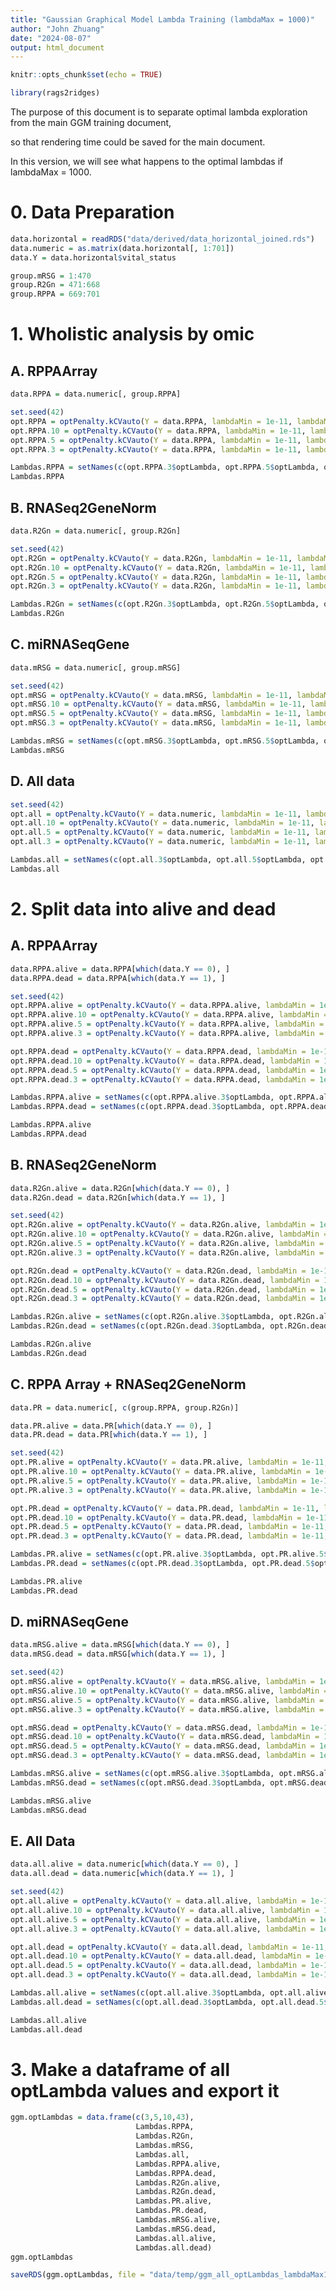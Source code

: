 ```yaml
---
title: "Gaussian Graphical Model Lambda Training (lambdaMax = 1000)"
author: "John Zhuang"
date: "2024-08-07"
output: html_document
---
```


```r
knitr::opts_chunk$set(echo = TRUE)
```

```r
library(rags2ridges)
```

The purpose of this document is to separate optimal lambda exploration from the main GGM training document,

so that rendering time could be saved for the main document.

In this version, we will see what happens to the optimal lambdas if lambdaMax = 1000.

# 0. Data Preparation

```r
data.horizontal = readRDS("data/derived/data_horizontal_joined.rds")
data.numeric = as.matrix(data.horizontal[, 1:701])
data.Y = data.horizontal$vital_status
```

```r
group.mRSG = 1:470
group.R2Gn = 471:668
group.RPPA = 669:701
```

# 1. Wholistic analysis by omic 

## A. RPPAArray

```r
data.RPPA = data.numeric[, group.RPPA]
```

```r
set.seed(42)
opt.RPPA = optPenalty.kCVauto(Y = data.RPPA, lambdaMin = 1e-11, lambdaMax = 1000)
opt.RPPA.10 = optPenalty.kCVauto(Y = data.RPPA, lambdaMin = 1e-11, lambdaMax = 1000, fold = 10)
opt.RPPA.5 = optPenalty.kCVauto(Y = data.RPPA, lambdaMin = 1e-11, lambdaMax = 1000, fold = 5)
opt.RPPA.3 = optPenalty.kCVauto(Y = data.RPPA, lambdaMin = 1e-11, lambdaMax = 1000, fold = 3)

Lambdas.RPPA = setNames(c(opt.RPPA.3$optLambda, opt.RPPA.5$optLambda, opt.RPPA.10$optLambda, opt.RPPA$optLambda), c(3,5,10,43))
Lambdas.RPPA
```
## B. RNASeq2GeneNorm

```r
data.R2Gn = data.numeric[, group.R2Gn]

set.seed(42)
opt.R2Gn = optPenalty.kCVauto(Y = data.R2Gn, lambdaMin = 1e-11, lambdaMax = 1000)
opt.R2Gn.10 = optPenalty.kCVauto(Y = data.R2Gn, lambdaMin = 1e-11, lambdaMax = 1000, fold = 10)
opt.R2Gn.5 = optPenalty.kCVauto(Y = data.R2Gn, lambdaMin = 1e-11, lambdaMax = 1000, fold = 5)
opt.R2Gn.3 = optPenalty.kCVauto(Y = data.R2Gn, lambdaMin = 1e-11, lambdaMax = 1000, fold = 3)

Lambdas.R2Gn = setNames(c(opt.R2Gn.3$optLambda, opt.R2Gn.5$optLambda, opt.R2Gn.10$optLambda, opt.R2Gn$optLambda), c(3,5,10,43))
Lambdas.R2Gn
```
## C. miRNASeqGene

```r
data.mRSG = data.numeric[, group.mRSG]

set.seed(42)
opt.mRSG = optPenalty.kCVauto(Y = data.mRSG, lambdaMin = 1e-11, lambdaMax = 1000)
opt.mRSG.10 = optPenalty.kCVauto(Y = data.mRSG, lambdaMin = 1e-11, lambdaMax = 1000, fold = 10)
opt.mRSG.5 = optPenalty.kCVauto(Y = data.mRSG, lambdaMin = 1e-11, lambdaMax = 1000, fold = 5)
opt.mRSG.3 = optPenalty.kCVauto(Y = data.mRSG, lambdaMin = 1e-11, lambdaMax = 1000, fold = 3)

Lambdas.mRSG = setNames(c(opt.mRSG.3$optLambda, opt.mRSG.5$optLambda, opt.mRSG.10$optLambda, opt.mRSG$optLambda), c(3,5,10,43))
Lambdas.mRSG
```

## D. All data

```r
set.seed(42)
opt.all = optPenalty.kCVauto(Y = data.numeric, lambdaMin = 1e-11, lambdaMax = 1000)
opt.all.10 = optPenalty.kCVauto(Y = data.numeric, lambdaMin = 1e-11, lambdaMax = 1000, fold = 10)
opt.all.5 = optPenalty.kCVauto(Y = data.numeric, lambdaMin = 1e-11, lambdaMax = 1000, fold = 5)
opt.all.3 = optPenalty.kCVauto(Y = data.numeric, lambdaMin = 1e-11, lambdaMax = 1000, fold = 3)

Lambdas.all = setNames(c(opt.all.3$optLambda, opt.all.5$optLambda, opt.all.10$optLambda, opt.all$optLambda), c(3,5,10,43))
Lambdas.all
```


# 2. Split data into alive and dead
## A. RPPAArray

```r
data.RPPA.alive = data.RPPA[which(data.Y == 0), ]
data.RPPA.dead = data.RPPA[which(data.Y == 1), ]
```

```r
set.seed(42)
opt.RPPA.alive = optPenalty.kCVauto(Y = data.RPPA.alive, lambdaMin = 1e-11, lambdaMax = 1000)
opt.RPPA.alive.10 = optPenalty.kCVauto(Y = data.RPPA.alive, lambdaMin = 1e-11, lambdaMax = 1000, fold = 10)
opt.RPPA.alive.5 = optPenalty.kCVauto(Y = data.RPPA.alive, lambdaMin = 1e-11, lambdaMax = 1000, fold = 5)
opt.RPPA.alive.3 = optPenalty.kCVauto(Y = data.RPPA.alive, lambdaMin = 1e-11, lambdaMax = 1000, fold = 3)

opt.RPPA.dead = optPenalty.kCVauto(Y = data.RPPA.dead, lambdaMin = 1e-11, lambdaMax = 1000)
opt.RPPA.dead.10 = optPenalty.kCVauto(Y = data.RPPA.dead, lambdaMin = 1e-11, lambdaMax = 1000, fold = 10)
opt.RPPA.dead.5 = optPenalty.kCVauto(Y = data.RPPA.dead, lambdaMin = 1e-11, lambdaMax = 1000, fold = 5)
opt.RPPA.dead.3 = optPenalty.kCVauto(Y = data.RPPA.dead, lambdaMin = 1e-11, lambdaMax = 1000, fold = 3)

Lambdas.RPPA.alive = setNames(c(opt.RPPA.alive.3$optLambda, opt.RPPA.alive.5$optLambda, opt.RPPA.alive.10$optLambda, opt.RPPA.alive$optLambda), c(3,5,10,43))
Lambdas.RPPA.dead = setNames(c(opt.RPPA.dead.3$optLambda, opt.RPPA.dead.5$optLambda, opt.RPPA.dead.10$optLambda, opt.RPPA.dead$optLambda), c(3,5,10,43))

Lambdas.RPPA.alive
Lambdas.RPPA.dead
```

## B. RNASeq2GeneNorm


```r
data.R2Gn.alive = data.R2Gn[which(data.Y == 0), ]
data.R2Gn.dead = data.R2Gn[which(data.Y == 1), ]
```

```r
set.seed(42)
opt.R2Gn.alive = optPenalty.kCVauto(Y = data.R2Gn.alive, lambdaMin = 1e-11, lambdaMax = 1000)
opt.R2Gn.alive.10 = optPenalty.kCVauto(Y = data.R2Gn.alive, lambdaMin = 1e-11, lambdaMax = 1000, fold = 10)
opt.R2Gn.alive.5 = optPenalty.kCVauto(Y = data.R2Gn.alive, lambdaMin = 1e-11, lambdaMax = 1000, fold = 5)
opt.R2Gn.alive.3 = optPenalty.kCVauto(Y = data.R2Gn.alive, lambdaMin = 1e-11, lambdaMax = 1000, fold = 3)

opt.R2Gn.dead = optPenalty.kCVauto(Y = data.R2Gn.dead, lambdaMin = 1e-11, lambdaMax = 1000)
opt.R2Gn.dead.10 = optPenalty.kCVauto(Y = data.R2Gn.dead, lambdaMin = 1e-11, lambdaMax = 1000, fold = 10)
opt.R2Gn.dead.5 = optPenalty.kCVauto(Y = data.R2Gn.dead, lambdaMin = 1e-11, lambdaMax = 1000, fold = 5)
opt.R2Gn.dead.3 = optPenalty.kCVauto(Y = data.R2Gn.dead, lambdaMin = 1e-11, lambdaMax = 1000, fold = 3)

Lambdas.R2Gn.alive = setNames(c(opt.R2Gn.alive.3$optLambda, opt.R2Gn.alive.5$optLambda, opt.R2Gn.alive.10$optLambda, opt.R2Gn.alive$optLambda), c(3,5,10,43))
Lambdas.R2Gn.dead = setNames(c(opt.R2Gn.dead.3$optLambda, opt.R2Gn.dead.5$optLambda, opt.R2Gn.dead.10$optLambda, opt.R2Gn.dead$optLambda), c(3,5,10,43))

Lambdas.R2Gn.alive
Lambdas.R2Gn.dead
```

## C. RPPA Array + RNASeq2GeneNorm

```r
data.PR = data.numeric[, c(group.RPPA, group.R2Gn)]

data.PR.alive = data.PR[which(data.Y == 0), ]
data.PR.dead = data.PR[which(data.Y == 1), ]
```

```r
set.seed(42)
opt.PR.alive = optPenalty.kCVauto(Y = data.PR.alive, lambdaMin = 1e-11, lambdaMax = 1000)
opt.PR.alive.10 = optPenalty.kCVauto(Y = data.PR.alive, lambdaMin = 1e-11, lambdaMax = 1000, fold = 10)
opt.PR.alive.5 = optPenalty.kCVauto(Y = data.PR.alive, lambdaMin = 1e-11, lambdaMax = 1000, fold = 5)
opt.PR.alive.3 = optPenalty.kCVauto(Y = data.PR.alive, lambdaMin = 1e-11, lambdaMax = 1000, fold = 3)

opt.PR.dead = optPenalty.kCVauto(Y = data.PR.dead, lambdaMin = 1e-11, lambdaMax = 1000)
opt.PR.dead.10 = optPenalty.kCVauto(Y = data.PR.dead, lambdaMin = 1e-11, lambdaMax = 1000, fold = 10)
opt.PR.dead.5 = optPenalty.kCVauto(Y = data.PR.dead, lambdaMin = 1e-11, lambdaMax = 1000, fold = 5)
opt.PR.dead.3 = optPenalty.kCVauto(Y = data.PR.dead, lambdaMin = 1e-11, lambdaMax = 1000, fold = 3)

Lambdas.PR.alive = setNames(c(opt.PR.alive.3$optLambda, opt.PR.alive.5$optLambda, opt.PR.alive.10$optLambda, opt.PR.alive$optLambda), c(3,5,10,43))
Lambdas.PR.dead = setNames(c(opt.PR.dead.3$optLambda, opt.PR.dead.5$optLambda, opt.PR.dead.10$optLambda, opt.PR.dead$optLambda), c(3,5,10,43))

Lambdas.PR.alive
Lambdas.PR.dead
```

## D. miRNASeqGene

```r
data.mRSG.alive = data.mRSG[which(data.Y == 0), ]
data.mRSG.dead = data.mRSG[which(data.Y == 1), ]
```

```r
set.seed(42)
opt.mRSG.alive = optPenalty.kCVauto(Y = data.mRSG.alive, lambdaMin = 1e-11, lambdaMax = 1000)
opt.mRSG.alive.10 = optPenalty.kCVauto(Y = data.mRSG.alive, lambdaMin = 1e-11, lambdaMax = 1000, fold = 10)
opt.mRSG.alive.5 = optPenalty.kCVauto(Y = data.mRSG.alive, lambdaMin = 1e-11, lambdaMax = 1000, fold = 5)
opt.mRSG.alive.3 = optPenalty.kCVauto(Y = data.mRSG.alive, lambdaMin = 1e-11, lambdaMax = 1000, fold = 3)

opt.mRSG.dead = optPenalty.kCVauto(Y = data.mRSG.dead, lambdaMin = 1e-11, lambdaMax = 1000) # optLambda maxs out for lambdaMax = 1000
opt.mRSG.dead.10 = optPenalty.kCVauto(Y = data.mRSG.dead, lambdaMin = 1e-11, lambdaMax = 1000, fold = 10)
opt.mRSG.dead.5 = optPenalty.kCVauto(Y = data.mRSG.dead, lambdaMin = 1e-11, lambdaMax = 1000, fold = 5)
opt.mRSG.dead.3 = optPenalty.kCVauto(Y = data.mRSG.dead, lambdaMin = 1e-11, lambdaMax = 1000, fold = 3)

Lambdas.mRSG.alive = setNames(c(opt.mRSG.alive.3$optLambda, opt.mRSG.alive.5$optLambda, opt.mRSG.alive.10$optLambda, opt.mRSG.alive$optLambda), c(3,5,10,43))
Lambdas.mRSG.dead = setNames(c(opt.mRSG.dead.3$optLambda, opt.mRSG.dead.5$optLambda, opt.mRSG.dead.10$optLambda, opt.mRSG.dead$optLambda), c(3,5,10,43))

Lambdas.mRSG.alive
Lambdas.mRSG.dead
```

## E. All Data

```r
data.all.alive = data.numeric[which(data.Y == 0), ]
data.all.dead = data.numeric[which(data.Y == 1), ]
```

```r
set.seed(42)
opt.all.alive = optPenalty.kCVauto(Y = data.all.alive, lambdaMin = 1e-11, lambdaMax = 1000)
opt.all.alive.10 = optPenalty.kCVauto(Y = data.all.alive, lambdaMin = 1e-11, lambdaMax = 1000, fold = 10)
opt.all.alive.5 = optPenalty.kCVauto(Y = data.all.alive, lambdaMin = 1e-11, lambdaMax = 1000, fold = 5)
opt.all.alive.3 = optPenalty.kCVauto(Y = data.all.alive, lambdaMin = 1e-11, lambdaMax = 1000, fold = 3)

opt.all.dead = optPenalty.kCVauto(Y = data.all.dead, lambdaMin = 1e-11, lambdaMax = 1000) # optLambda maxs out at lambdaMax = 1000
opt.all.dead.10 = optPenalty.kCVauto(Y = data.all.dead, lambdaMin = 1e-11, lambdaMax = 1000, fold = 10)
opt.all.dead.5 = optPenalty.kCVauto(Y = data.all.dead, lambdaMin = 1e-11, lambdaMax = 1000, fold = 5)
opt.all.dead.3 = optPenalty.kCVauto(Y = data.all.dead, lambdaMin = 1e-11, lambdaMax = 1000, fold = 3)

Lambdas.all.alive = setNames(c(opt.all.alive.3$optLambda, opt.all.alive.5$optLambda, opt.all.alive.10$optLambda, opt.all.alive$optLambda), c(3,5,10,43))
Lambdas.all.dead = setNames(c(opt.all.dead.3$optLambda, opt.all.dead.5$optLambda, opt.all.dead.10$optLambda, opt.all.dead$optLambda), c(3,5,10,43))

Lambdas.all.alive
Lambdas.all.dead
```

# 3. Make a dataframe of all optLambda values and export it

```r
ggm.optLambdas = data.frame(c(3,5,10,43),
                            Lambdas.RPPA,
                            Lambdas.R2Gn,
                            Lambdas.mRSG,
                            Lambdas.all,
                            Lambdas.RPPA.alive,
                            Lambdas.RPPA.dead,
                            Lambdas.R2Gn.alive,
                            Lambdas.R2Gn.dead,
                            Lambdas.PR.alive,
                            Lambdas.PR.dead,
                            Lambdas.mRSG.alive,
                            Lambdas.mRSG.dead,
                            Lambdas.all.alive,
                            Lambdas.all.dead)
ggm.optLambdas
```

```r
saveRDS(ggm.optLambdas, file = "data/temp/ggm_all_optLambdas_lambdaMax1000.rds")
```

